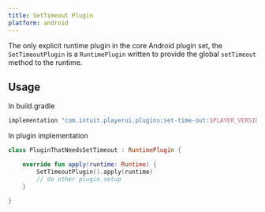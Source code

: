 ```yaml
---
title: SetTimeout Plugin
platform: android
---
```


The only explicit runtime plugin in the core Android plugin set, the `SetTimeoutPlugin` is a `RuntimePlugin` written to provide the global `setTimeout` method to the runtime.

## Usage

In build.gradle

```kotlin
implementation "com.intuit.playerui.plugins:set-time-out:$PLAYER_VERSION"
```

In plugin implementation

```kotlin
class PluginThatNeedsSetTimeout : RuntimePlugin {

    override fun apply(runtime: Runtime) {
        SetTimeoutPlugin().apply(runtime)
        // do other plugin setup
    }

}
```
